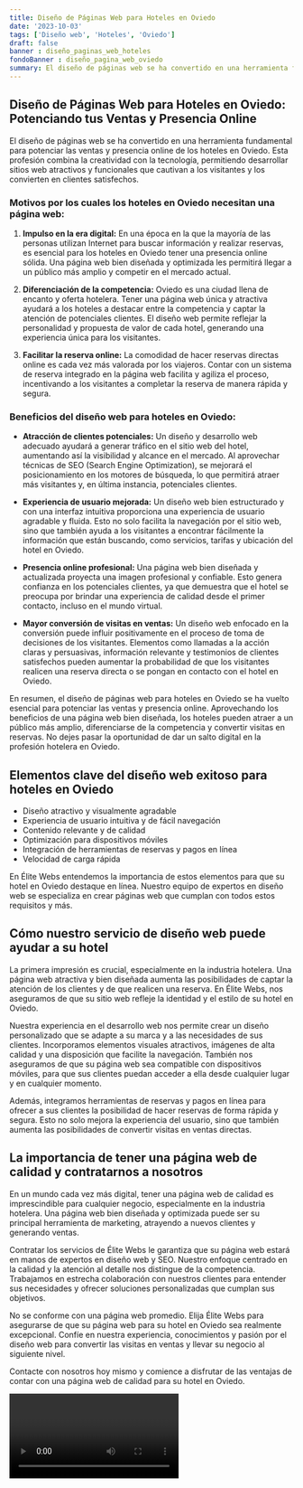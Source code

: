 ```yaml
---
title: Diseño de Páginas Web para Hoteles en Oviedo
date: '2023-10-03'
tags: ['Diseño web', 'Hoteles', 'Oviedo']
draft: false
banner : diseño_paginas_web_hoteles
fondoBanner : diseño_pagina_web_oviedo
summary: El diseño de páginas web se ha convertido en una herramienta fundamental para potenciar las ventas y presencia online de los hoteles en Oviedo. Esta profesión combina la creatividad con la tecnología, permitiendo desarrollar sitios web atractivos y funcionales que cautivan a los visitantes y los convierten en clientes satisfechos.
---
```


## **Diseño de Páginas Web para Hoteles en Oviedo: Potenciando tus Ventas y Presencia Online**

El diseño de páginas web se ha convertido en una herramienta fundamental para potenciar las ventas y presencia online de los hoteles en Oviedo. Esta profesión combina la creatividad con la tecnología, permitiendo desarrollar sitios web atractivos y funcionales que cautivan a los visitantes y los convierten en clientes satisfechos.

### **Motivos por los cuales los hoteles en Oviedo necesitan una página web:**

1. **Impulso en la era digital:** En una época en la que la mayoría de las personas utilizan Internet para buscar información y realizar reservas, es esencial para los hoteles en Oviedo tener una presencia online sólida. Una página web bien diseñada y optimizada les permitirá llegar a un público más amplio y competir en el mercado actual.

2. **Diferenciación de la competencia:** Oviedo es una ciudad llena de encanto y oferta hotelera. Tener una página web única y atractiva ayudará a los hoteles a destacar entre la competencia y captar la atención de potenciales clientes. El diseño web permite reflejar la personalidad y propuesta de valor de cada hotel, generando una experiencia única para los visitantes.

3. **Facilitar la reserva online:** La comodidad de hacer reservas directas online es cada vez más valorada por los viajeros. Contar con un sistema de reserva integrado en la página web facilita y agiliza el proceso, incentivando a los visitantes a completar la reserva de manera rápida y segura.

### **Beneficios del diseño web para hoteles en Oviedo:**

- **Atracción de clientes potenciales:** Un diseño y desarrollo web adecuado ayudará a generar tráfico en el sitio web del hotel, aumentando así la visibilidad y alcance en el mercado. Al aprovechar técnicas de SEO (Search Engine Optimization), se mejorará el posicionamiento en los motores de búsqueda, lo que permitirá atraer más visitantes y, en última instancia, potenciales clientes.

- **Experiencia de usuario mejorada:** Un diseño web bien estructurado y con una interfaz intuitiva proporciona una experiencia de usuario agradable y fluida. Esto no solo facilita la navegación por el sitio web, sino que también ayuda a los visitantes a encontrar fácilmente la información que están buscando, como servicios, tarifas y ubicación del hotel en Oviedo.

- **Presencia online profesional:** Una página web bien diseñada y actualizada proyecta una imagen profesional y confiable. Esto genera confianza en los potenciales clientes, ya que demuestra que el hotel se preocupa por brindar una experiencia de calidad desde el primer contacto, incluso en el mundo virtual.

- **Mayor conversión de visitas en ventas:** Un diseño web enfocado en la conversión puede influir positivamente en el proceso de toma de decisiones de los visitantes. Elementos como llamadas a la acción claras y persuasivas, información relevante y testimonios de clientes satisfechos pueden aumentar la probabilidad de que los visitantes realicen una reserva directa o se pongan en contacto con el hotel en Oviedo.

En resumen, el diseño de páginas web para hoteles en Oviedo se ha vuelto esencial para potenciar las ventas y presencia online. Aprovechando los beneficios de una página web bien diseñada, los hoteles pueden atraer a un público más amplio, diferenciarse de la competencia y convertir visitas en reservas. No dejes pasar la oportunidad de dar un salto digital en la profesión hotelera en Oviedo.

<GifSeo />

<Cta />

## Elementos clave del diseño web exitoso para hoteles en Oviedo

- Diseño atractivo y visualmente agradable
- Experiencia de usuario intuitiva y de fácil navegación
- Contenido relevante y de calidad
- Optimización para dispositivos móviles
- Integración de herramientas de reservas y pagos en línea
- Velocidad de carga rápida

En Élite Webs entendemos la importancia de estos elementos para que su hotel en Oviedo destaque en línea. Nuestro equipo de expertos en diseño web se especializa en crear páginas web que cumplan con todos estos requisitos y más. 

## Cómo nuestro servicio de diseño web puede ayudar a su hotel

La primera impresión es crucial, especialmente en la industria hotelera. Una página web atractiva y bien diseñada aumenta las posibilidades de captar la atención de los clientes y de que realicen una reserva. En Élite Webs, nos aseguramos de que su sitio web refleje la identidad y el estilo de su hotel en Oviedo.

Nuestra experiencia en el desarrollo web nos permite crear un diseño personalizado que se adapte a su marca y a las necesidades de sus clientes. Incorporamos elementos visuales atractivos, imágenes de alta calidad y una disposición que facilite la navegación. También nos aseguramos de que su página web sea compatible con dispositivos móviles, para que sus clientes puedan acceder a ella desde cualquier lugar y en cualquier momento.

Además, integramos herramientas de reservas y pagos en línea para ofrecer a sus clientes la posibilidad de hacer reservas de forma rápida y segura. Esto no solo mejora la experiencia del usuario, sino que también aumenta las posibilidades de convertir visitas en ventas directas.

## La importancia de tener una página web de calidad y contratarnos a nosotros

En un mundo cada vez más digital, tener una página web de calidad es imprescindible para cualquier negocio, especialmente en la industria hotelera. Una página web bien diseñada y optimizada puede ser su principal herramienta de marketing, atrayendo a nuevos clientes y generando ventas.

Contratar los servicios de Élite Webs le garantiza que su página web estará en manos de expertos en diseño web y SEO. Nuestro enfoque centrado en la calidad y la atención al detalle nos distingue de la competencia. Trabajamos en estrecha colaboración con nuestros clientes para entender sus necesidades y ofrecer soluciones personalizadas que cumplan sus objetivos.

No se conforme con una página web promedio. Elija Élite Webs para asegurarse de que su página web para su hotel en Oviedo sea realmente excepcional. Confíe en nuestra experiencia, conocimientos y pasión por el diseño web para convertir las visitas en ventas y llevar su negocio al siguiente nivel.

Contacte con nosotros hoy mismo y comience a disfrutar de las ventajas de contar con una página web de calidad para su hotel en Oviedo.

<Video />

<CtaBot job='Hoteles' city='Oviedo'/>

<Gmaps query='Oviedo+españa+maps' />